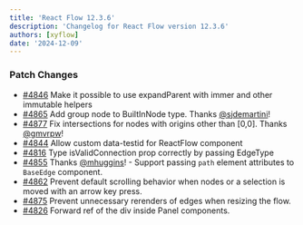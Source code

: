 ```yaml
---
title: 'React Flow 12.3.6'
description: 'Changelog for React Flow version 12.3.6'
authors: [xyflow]
date: '2024-12-09'
---
```


### Patch Changes

- [#4846](https://github.com/xyflow/xyflow/pull/4846) Make it possible to use expandParent with immer and other immutable helpers
- [#4865](https://github.com/xyflow/xyflow/pull/4865) Add group node to BuiltInNode type. Thanks [@sjdemartini](https://github.com/sjdemartini)!
- [#4877](https://github.com/xyflow/xyflow/pull/4877) Fix intersections for nodes with origins other than [0,0]. Thanks [@gmvrpw](https://github.com/gmvrpw)!
- [#4844](https://github.com/xyflow/xyflow/pull/4844) Allow custom data-testid for ReactFlow component
- [#4816](https://github.com/xyflow/xyflow/pull/4816) Type isValidConnection prop correctly by passing EdgeType
- [#4855](https://github.com/xyflow/xyflow/pull/4855) Thanks [@mhuggins](https://github.com/mhuggins)! - Support passing `path` element attributes to `BaseEdge` component.
- [#4862](https://github.com/xyflow/xyflow/pull/4862) Prevent default scrolling behavior when nodes or a selection is moved with an arrow key press.
- [#4875](https://github.com/xyflow/xyflow/pull/4875) Prevent unnecessary rerenders of edges when resizing the flow.
- [#4826](https://github.com/xyflow/xyflow/pull/4826) Forward ref of the div inside Panel components.
